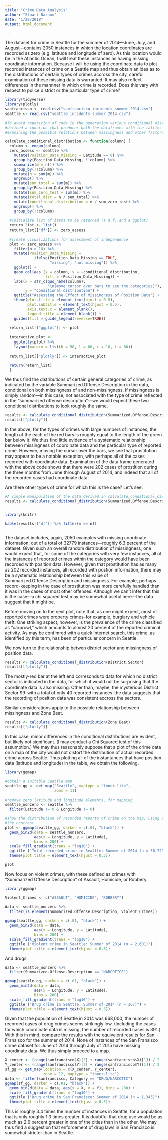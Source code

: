 ```yaml
---
title: "Crime Data Analysis"
author: "Stuart Barnum"
date: "1/28/2018"
output: html_document

---
```


The dataset for crime in Seattle for the summer of 2014---June, July, and August---contains 2050 instances in which the location coordinates are recorded as zero (e.g. latitude and longitude of zero). As this location would be in the Atlantic Ocean, I will treat these instances as having missing coordinate information. Because I will be using the coordinate data to plot recorded instances of crime on a Seattle map and thus obtain an idea as to the distributions of certain types of crimes accross the city, careful examination of these missing data is warranted. It may also reflect differences in the mannner in which crime is recorded. Does this vary with respect to police district or the particular type of crime?

```r
library(tidyverse)
library(plotly)
sanfrancisco <- read.csv("sanfrancisco_incidents_summer_2014.csv")
seattle <- read.csv("seattle_incidents_summer_2014.csv")

#To avoid repetition of code in the generation various conditional distributions, I 
#defined a function that produces both the dataframes with the tallies and the interactive plots for 
#examining the possible relations between missingness and other factors.

calculate_conditional_distribution <- function(column) {
  column <- enquo(column)
  zero_assess <- seattle %>%
    mutate(Position_Data_Missing = Latitude == 0) %>%
    group_by(Position_Data_Missing, !!column) %>%
    summarize(m = n()) %>%
    group_by(!!column) %>%
    mutate(n = sum(m)) %>%
    ungroup() %>%
    mutate(sum_total = sum(m)) %>%
    group_by(Position_Data_Missing) %>%
    mutate(sum_zero_test = sum(m)) %>%
    mutate(total_dist = n / sum_total) %>%
    mutate(conditional_distribution = m / sum_zero_test) %>%
    ungroup() %>%
    group_by(!!column) 
    
  #initialize list of items to be returned (a d.f. and a ggplot)
  return_list <- list()
  return_list[["df"]] <- zero_assess
  
  #create visualizations for assessment of independence
  plot <- zero_assess %>% 
    filter(n > 10) %>%
    mutate(Position_Data_Missing = 
             ifelse(Position_Data_Missing == TRUE,
                    "missing", "not missing")) %>%
    ggplot() + 
    geom_col(aes_(x = column, y = ~conditional_distribution, 
                  fill = ~Position_Data_Missing)) +
    labs(x = str_c(quo_name(column), 
                   "\n(move cursor over bars to see the categories)"), 
         y = "conditional distribution") +
    ggtitle("Assessing the Effect of Missingness of Position Data") +
    theme(plot.title = element_text(hjust = 0.5),
          plot.subtitle = element_text(hjust = 0.5),
          axis.text.x = element_blank(),
          legend.title = element_blank()) +
    guides(fill = guide_legend(reverse=TRUE))
    
  return_list[["ggplot"]] <- plot 
  
  interactive_plot <- 
    ggplotly(plot) %>%
    layout(margin = list(b = 50, l = 60, r = 10, t = 80))
  
  return_list[["plotly"]] <- interactive_plot

  return(return_list)
  }

```

We thus find the distributions of certain general categories of crime, as indicated by the variable Summarized.Offense.Description in the data, conditional on both missingness of and non-missingness. If missingness is simply random---in this case, not associated with the type of crime reflected in the "summarized offense description"---we would expect these two conditional distributions to look roughly the same.

```r
results <- calculate_conditional_distribution(Summarized.Offense.Description)
results[["plotly"]]
```

In the above, for the types of crimes with large numbers of instances, the length of the each of the red bars is roughly equal to the length of the green bar below it. We thus find little evidence of a systematic relationship between missingness of coordinate data and the particular type of reported crime. However, moving the cursor over the bars, we see that prostitution may appear to be a notable exception, with perhaps all of the cases recorded with coordinate data. Examination of the data frame generated with the above code shows that there were 202 cases of prostition during the three months from June through August of 2014, and indeed that all of the recorded cases had coordinate data. 

Are there other types of crime for which this is the case? Let's see.

```r

#A simple manipulation of the data derived in calculate_conditional_distribution suffices.
results <- calculate_conditional_distribution(Summarized.Offense.Description)


library(knitr)

kable(results[["df"]] %>% filter(m == n))

```


```r

```

The dataset includes, again, 2050 examples with missing coordinate information, out of a total of 32779 instances---roughly 6.3 percent of the dataset. Given such an overall random distribution of missingness, one would expect that, for some of the categories with very few instances, all of the instances of reported crimes within the category would have been recorded with position data. However, given that prostitution has as many as 202 recorded instances, all recorded with postion information, there may be a systematic relationship between this value of Summarized.Offense.Description and missingness. For example, perhaps record-keeping in the case of prostitution was more carefully handled than it was in the cases of most other offenses. Although we can't infer that this is the case---a chi squared test may be somewhat useful here---the data suggest that it might be.

Before moving on to the next plot, note that, as one might expect, most of reported crimes were property crimes--for example, burglary and vehicle theft. One striking aspect, however, is the prevalence of the crime classified as "carprowl," which amounts to almost 20 percent of the reported criminal activity. As may be confimred with a quick Internet search, this crime, as identified by this term, has been of particular concern in Seattle.

We now turn to the relationship betwen district sector and missingness of position data.

```r
results <- calculate_conditional_distribution(District.Sector)
results[["plotly"]]
```

The mostly-red bar at the left end corresonds to data for which no district sector is indicated in the data, for which it would not be surprising that the coordinate data is also missing. Other than, maybe, the mysterious District Sector 99--with a total of only 40 reported instances--the data suggests that the recording of position data was consistent accross the sectors.

Similar considerations apply to the possible relationship between missingness and Zone Beat.

```r
results <- calculate_conditional_distribution(Zone.Beat)
results[["plotly"]]
```

In this case, minor differences in the conditional distributions are evident, but likely not significant. (I may conduct a Chi Squared test of this assumption.) We may thus reasonably suppose that a plot of the crime data on a map of the city would not distort the distribution of actual recorded crime across Seattle. Thus plotting all of the instantances that have position data (latitude and longitude) in the table, we obtain the following.

```r
library(ggmap)

#obtain a suitable Seattle map
seattle_gg <- get_map("Seattle", maptype = "toner-lite",
                      zoom = 11)

#remove zero latitude and longitude elements, for mapping
seattle_nonzero <- seattle %>%
  filter(Latitude != 0 & Longitude != 0)

#show the distribution of recorded reports of crime on the map, using a logarithmic scale to enhance 
#the contrast
plot <- ggmap(seattle_gg, darken = c(.01, "black")) + 
  geom_bin2d(data = seattle_nonzero, 
             aes(x = Longitude, y = Latitude), 
             bins = 200) +
  scale_fill_gradient(trans = "log10") +
  ggtitle ("Total recorded crime in Seattle: Summer of 2014 (n = 30,729)") +
  theme(plot.title = element_text(hjust = 0.5))

plot

```
Now focus on violent crimes, with these defined as crimes with "Summarized Offense Description" of Assault, Homicide, or Robbery.


```r
library(ggmap)

Violent_Crimes <- c("ASSAULT", "HOMICIDE", "ROBBERY")

data <- seattle_nonzero %>%
  filter(is.element(Summarized.Offense.Description, Violent_Crimes))

ggmap(seattle_gg, darken = c(.01, "black")) + 
  geom_bin2d(data = data, 
             aes(x = Longitude, y = Latitude), 
             bins = 200) +
  scale_fill_gradient(trans = "log10") +
  ggtitle ("Violent crime in Seattle: Summer of 2014 (n = 2,601)") +
  theme(plot.title = element_text(hjust = 0.5))


```

And drugs:

```r
data <- seattle_nonzero %>% 
  filter(Summarized.Offense.Description == "NARCOTICS")

ggmap(seattle_gg, darken = c(.01, "black")) + 
  geom_bin2d(data = data, 
             aes(x = Longitude, y = Latitude), 
             bins = 200) +
  scale_fill_gradient(trans = "log10") +
  ggtitle ("Drug crime in Seattle: Summer of 2014 (n = 367)") +
  theme(plot.title = element_text(hjust = 0.5))
```

Given that the population of Seattle in 2014 was 668,000, the number of recorded cases of drug crimes seems strikingly low. (Including the cases for which coordinate data is missing, the number of recorded cases is 391.) With this in mind, compare the results with the equivalent results for San Fransisco for the summer of 2014. None of instances of the San Fransisco crime dataset for June of 2014 through July of 2015 have missing coordinate data. We thus simply proceed to a map.

```r
X_center <- (range(sanfrancisco$X)[2] + range(sanfrancisco$X)[1]) / 2
Y_center <- (range(sanfrancisco$Y)[2] + range(sanfrancisco$Y)[1]) / 2
sf_gg <- get_map(location = c(X_center, Y_center), 
                 zoom = 12, maptype = "toner-lite")
data <- filter(sanfrancisco, Category == "DRUG/NARCOTIC")
ggmap(sf_gg, darken = c(.01, "black")) + 
  geom_bin2d(data = data, aes(x = X, y = Y), bins = 200) +
  scale_fill_gradient(trans = "log10") +
  ggtitle ("Drug crime in San Francisco: Summer of 2014 (n = 1,345)") +
  theme(plot.title = element_text(hjust = 0.5))
```

This is roughly 3.4 times the number of instances in Seattle, for a population that is only roughly 1.3 times greater. It is doubtful that drug use would be as much as 2.6 percent greater in one of the cities than in the other. We may thus find a suggestion that enforcement of drug laws in San Francisco is somewhat stricter than in Seattle.








